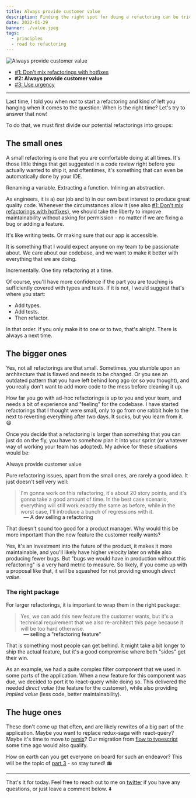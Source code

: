 ```yaml
---
title: Always provide customer value
description: Finding the right spot for doing a refactoring can be tricky
date: 2022-01-29
banner: ./value.jpeg
tags:
  - principles
  - road to refactoring
---
```



<img alt="Always provide customer value" src="./value.jpeg" />

<Attribution name="Markus Spiske" url="https://unsplash.com/@markusspiske" />

- [#1: Don't mix refactorings with hotfixes](road-to-refactoring)
- <b>#2: Always provide customer value</b>
- [#3: Use urgency](use-urgency)

---

Last time, I told you when _not_ to start a refactoring and kind of left you hanging when it comes to the question: When is the right time? Let's try to answer that now!

To do that, we must first divide our potential refactorings into groups:

## The small ones

A small refactoring is one that you are comfortable doing at all times. It's those little things that get suggested in a code review right before you actually wanted to ship it, and oftentimes, it's something that can even be automatically done by your IDE.

Renaming a variable. Extracting a function. Inlining an abstraction.

As engineers, it is a) our job and b) in our own best interest to produce great quality code. Whenever the circumstances allow it (see also [#1: Don't mix refactorings with hotfixes](road-to-refactoring)), we should take the liberty to improve maintainability without asking for permission - no matter if we are fixing a bug or adding a feature.

It's like writing tests. Or making sure that our app is accessible.

It is something that I would expect anyone on my team to be passionate about. We care about our codebase, and we want to make it better with everything that we are doing.

Incrementally. One tiny refactoring at a time.

Of course, you'll have more confidence if the part you are touching is sufficiently covered with types and tests. If it is not, I would suggest that's where you start:

- Add types.
- Add tests.
- Then refactor.

In that order. If you only make it to one or to two, that's alright. There is always a next time.

## The bigger ones

Yes, not all refactorings are that small. Sometimes, you stumble upon an architecture that is flawed and needs to be changed. Or you see an outdated pattern that you have left behind long ago (or so you thought), and you really don't want to add more code to the mess before cleaning it up.

How far you go with ad-hoc refactorings is up to you and your team, and needs a bit of experience and "feeling" for the codebase. I have started refactorings that I thought were small, only to go from one rabbit hole to the next to reverting everything after two days. It sucks, but you learn from it. 😄

Once you decide that a refactoring is larger than something that you can just do on the fly, you have to somehow plan it into your sprint (or whatever way of working your team has adopted). My advice for these situations would be:

<Highlight>Always provide customer value</Highlight>

Pure refactoring issues, apart from the small ones, are rarely a good idea. It just doesn't sell very well:

> I'm gonna work on this refactoring, it's about 20 story points, and it's gonna take a good amount of time. In the best case scenario, everything will still work exactly the same as before, while in the worst case, I'll introduce a bunch of regressions with it.

<p style="padding-left: 3rem; margin-top: -1rem">
  — A dev selling a refactoring
</p>

That doesn't sound too good for a product manager. Why would this be more important than the new feature the customer really wants?

Yes, it's an investment into the future of the product, it makes it more maintainable, and you'll likely have higher velocity later on while also producing fewer bugs. But "bugs we would have in production without this refactoring" is a very hard metric to measure. So likely, if you come up with a proposal like that, it will be squashed for not providing enough _direct value_.

### The right package

For larger refactorings, it is important to wrap them in the right package:

> Yes, we can add this new feature the customer wants, but it's a technical requirement that we also re-architect this page because it will be too hard otherwise.

<p style="padding-left: 3rem; margin-top: -1rem">
  — selling a "refactoring feature"
</p>

That is something most people can get behind. It might take a bit longer to ship the actual feature, but it's a good compromise where both "sides" get their win.

As an example, we had a quite complex filter component that we used in some parts of the application. When a new feature for this component was due, we decided to port it to react-query while doing so. This delivered the needed _direct value_ (the feature for the customer), while also providing _implied value_ (less code, better maintainability).

## The huge ones

These don't come up that often, and are likely rewrites of a big part of the application. Maybe you want to replace redux-saga with react-query? Maybe it's time to move to [remix](https://remix.run/)? Our migration from [flow to typescript](flow-to-type-script-migration-journey) some time ago would also qualify.

How on earth can you get everyone on board for such an endeavor? This will be the topic of [part 3](use-urgency) - so stay tuned! 📻

---

That's it for today. Feel free to reach out to me on [twitter](https://twitter.com/tkdodo)
if you have any questions, or just leave a comment below. ⬇️

<Comments />
